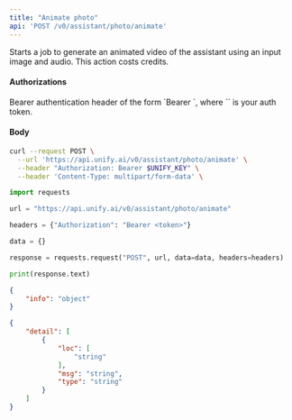 ```yaml
---
title: "Animate photo"
api: 'POST /v0/assistant/photo/animate'
---
```

Starts a job to generate an animated video of the assistant using an input image and audio. This action costs credits.

#### Authorizations

<ParamField header="Authorization" type="string" required="true">
  Bearer authentication header of the form `Bearer <token>`, where `<token>` is your auth token.
</ParamField>

#### Body

<ParamField body="image_url" type="string | null" >

</ParamField>

<ParamField body="image_file" type="string | null" >

</ParamField>

<ParamField body="audio_url" type="string | null" >

</ParamField>

<ParamField body="audio_file" type="string | null" >

</ParamField>

<ParamField body="seed" type="integer | null" >

</ParamField>

<ParamField body="dynamic_scale" type="number | null"  default="1.0">

</ParamField>

<ParamField body="min_resolution" type="integer | null"  default="512">

</ParamField>

<ParamField body="inference_steps" type="integer | null"  default="25">

</ParamField>

<ParamField body="keep_resolution" type="boolean | null"  default="true">

</ParamField>

<RequestExample>

```bash cURL
curl --request POST \
  --url 'https://api.unify.ai/v0/assistant/photo/animate' \
  --header "Authorization: Bearer $UNIFY_KEY" \
  --header 'Content-Type: multipart/form-data' \

```

```python Python
import requests

url = "https://api.unify.ai/v0/assistant/photo/animate"

headers = {"Authorization": "Bearer <token>"}

data = {}

response = requests.request("POST", url, data=data, headers=headers)

print(response.text)
```

</RequestExample>
<ResponseExample>

```json 202
{
    "info": "object"
}
```

```json 422
{
    "detail": [
        {
            "loc": [
                "string"
            ],
            "msg": "string",
            "type": "string"
        }
    ]
}
```

</ResponseExample>
